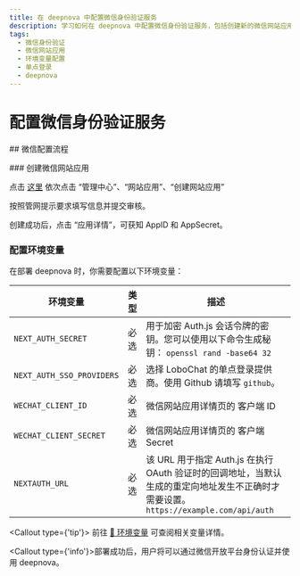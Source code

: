 ```yaml
---
title: 在 deepnova 中配置微信身份验证服务
description: 学习如何在 deepnova 中配置微信身份验证服务，包括创建新的微信网站应用、设置权限和环境变量。
tags:
  - 微信身份验证
  - 微信网站应用
  - 环境变量配置
  - 单点登录
  - deepnova
---
```


# 配置微信身份验证服务

\## 微信配置流程

<Steps>
  ### 创建微信网站应用

  点击 [这里](https://open.weixin.qq.com/cgi-bin/index) 依次点击 “管理中心”、“网站应用”、“创建网站应用”

  按照管网提示要求填写信息并提交审核。

  创建成功后，点击 “应用详情”，可获知 AppID 和 AppSecret。

  ### 配置环境变量

  在部署 deepnova 时，你需要配置以下环境变量：

  | 环境变量                      | 类型 | 描述                                                                                          |
  | ------------------------- | -- | ------------------------------------------------------------------------------------------- |
  | `NEXT_AUTH_SECRET`        | 必选 | 用于加密 Auth.js 会话令牌的密钥。您可以使用以下命令生成秘钥： `openssl rand -base64 32`                               |
  | `NEXT_AUTH_SSO_PROVIDERS` | 必选 | 选择 LoboChat 的单点登录提供商。使用 Github 请填写 `github`。                                                |
  | `WECHAT_CLIENT_ID`        | 必选 | 微信网站应用详情页的 客户端 ID                                                                           |
  | `WECHAT_CLIENT_SECRET`    | 必选 | 微信网站应用详情页的 客户端 Secret                                                                       |
  | `NEXTAUTH_URL`            | 必选 | 该 URL 用于指定 Auth.js 在执行 OAuth 验证时的回调地址，当默认生成的重定向地址发生不正确时才需要设置。`https://example.com/api/auth` |

  <Callout type={'tip'}>
    前往 [📘 环境变量](/zh/docs/self-hosting/environment-variables/auth#wechat) 可查阅相关变量详情。
  </Callout>
</Steps>

<Callout type={'info'}>部署成功后，用户将可以通过微信开放平台身份认证并使用 deepnova。</Callout>
